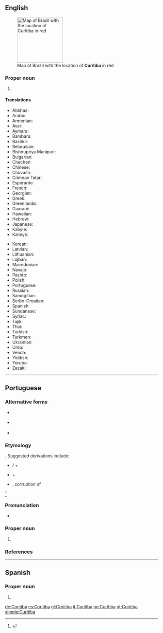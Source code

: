 ==English==
{{wikipedia}}
[[Image:Curitiba in Brazil.png|150px|right|thumb|Map of Brazil with the location of '''Curitiba''' in red]]

===Proper noun===
{{en-proper noun}}

# {{place:Brazil/state capital|en|state=Paraná}}

====Translations====
{{trans-top|State capital of Paraná}}
* Abkhaz: {{t|ab|Цуритиба}}
* Arabic: {{t|ar|كوريتيبا}}
* Armenian: {{t|hy|Կուրիտիբա}}
* Avar: {{t|av|Куритиба|sc=Cyrl}}
* Aymara: {{t|ay|Kuritiwa}}
* Bambara: {{t|bm|Kuritiba}}
* Bashkir: {{t|ba|Куритиба|sc=Cyrl}}
* Belarusian: {{t|be|Курыціба|sc=Cyrl}}
* Bishnupriya Manipuri: {{t|bpy|কুরিটিবা|sc=Beng}}
* Bulgarian: {{t|bg|Куритиба|sc=Cyrl}}
* Chechen: {{t|ce|Куритиба|sc=Cyrl}}
* Chinese: {{t|zh|庫里奇巴|tr=Kùlǐtíbā|sc=Hani}}
* Chuvash: {{t|cv|Куритиба|sc=Cyrl}}
* Crimean Tatar: {{t|crh|Kuritiba}}
* Esperanto: {{t|eo|Kuritibo}}
* French: {{t|fr|Curitiba}}
* Georgian: {{t|ka|კურიტიბა|sc=Geor}}
* Greek: {{t|el|Κουριτίμπα}}
* Greenlandic: {{t|kl|Kuritiba}}
* Guaraní: {{t|gn|Kury'ityba}}
* Hawaiian: {{t|haw|Kuritiba}}
* Hebrew: {{t|he|קוריטיבה|sc=Hebr}}
* Japanese: {{t|ja|クリチバ|tr=Kurichiba|sc=Jpan}}
* Kabyle: {{t|kab|Kuriṭiba}}
* Kalmyk: {{t|xal|Куритиба|sc=Cyrl}}
{{trans-mid}}
* Korean: {{t|ko|쿠리치바|tr=Kurichiba|sc=Kore}}
* Latvian: {{t|lv|Kuritiba}}
* Lithuanian: {{t|lt|Kuritiba}}
* Lojban: {{t|jbo|kuritcibas}}
* Macedonian: {{t|mk|Куритиба|sc=Cyrl}}
* Navajo: {{t|nv|Koritiba|sc=nv-Latn}}
* Pashto: {{t|ps|كوريتيبا|sc=ps-Arab}}
* Polish: {{t|pl|Kurytyba}}
* Portuguese: {{t+|pt|Curitiba}}
* Russian: {{t|ru|Куритиба}}
* Samogitian: {{t|sgs|Kuritiba}}
* Serbo-Croatian: {{t|sh|Куритиба}}
* Spanish: {{t+|es|Curitiba}}
* Sundanese: {{t|su|Kuritiba}}
* Syriac: {{t|syc|ܩܘܪܝܛܝܒܐ|sc=Syrc}}
* Tajik: {{t|tg|Куритиба|sc=Cyrl}}
* Thai: {{t|th|กูรีตีบา}}
* Turkish: {{t|tr|Curitiba}}
* Turkmen: {{t|tk|Kurytyba}}
* Ukrainian: {{t|uk|Куритиба|sc=Cyrl}}
* Urdu: {{t|ur|كوريتيبا|sc=ur-Arab}}
* Venda: {{t|ve|Kuritiba}}
* Yiddish: {{t|yi|קוריטיבאַ|sc=Hebr}}
* Yoruba: {{t|yo|Kurytyba}}
* Zazaki: {{t|zza|Kuritiba}}
{{trans-bottom}}

----

==Portuguese==

===Alternative forms===
* {{l|pt|Coritiba}} {{qualifier|archaic}}
* {{l|pt|Curityba}} {{qualifier|obsolete}}
* {{l|pt|Corityba}} {{qualifier|obsolete}}

===Etymology===
{{unk.|title=Uncertain|lang=pt}}. Suggested derivations include:
* {{der|pt|tpw|curé}} / {{m|tpw|coré||pig}} + {{m|tpw|tyba||abundance}}
* {{der|pt|tpw|curi||Paraná pine}} + {{m|tpw|tyba||abundance}}
* {{der|pt|gn|Kuri'yty}}, corruption of {{m|gn|Kuri'yndy||grove of Paraná pines}}
<ref>{{R:Municípios paranaenses}}</ref>

===Pronunciation===
* {{rhymes|iba|lang=pt}}

===Proper noun===
{{pt-proper noun|f}}

# {{place|pt|city/state capital|s/en:Paraná|c/Brazil|t1=Curitiba}}

===References===
<references />

----

==Spanish==
{{wikipedia|lang=es}}

===Proper noun===
{{es-proper noun|f}}

# {{place:Brazil/state capital|es|Curitiba|state=Paraná}}

[[de:Curitiba]]
[[es:Curitiba]]
[[gl:Curitiba]]
[[it:Curitiba]]
[[no:Curitiba]]
[[pt:Curitiba]]
[[simple:Curitiba]]